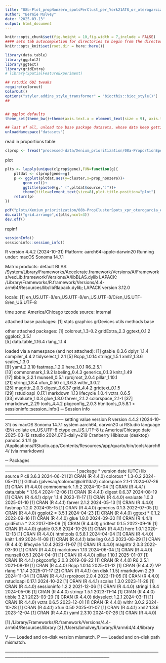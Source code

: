 ```yaml
---
title: "08b-Plot_propNonzero_spotsPerClust_per_York21AT8_or_oterogarciaAT8_recurringDEG"
author: "Bernie Mulvey"
date: "2025-03-13"
output: html_document
---
```


```r
knitr::opts_chunk$set(fig.height = 10,fig.width = 7,include = FALSE)
#### sets tab autocompletion for directories to begin from the directory containing the .Rproj session, instead of the script's directory if different
knitr::opts_knit$set(root.dir = here::here())

library(data.table)
library(ggplot2)
library(ggtext)
library(gridExtra)
# library(SpatialFeatureExperiment)

## rstudio GUI tweaks
require(colorout)
ColorOut()
options("styler.addins_style_transformer" = "biocthis::bioc_style()")
##


## ggplot defaults
theme_set(theme_bw()+theme(axis.text.x = element_text(size = 9), axis.title.x = element_text(size = 8), axis.text.y = element_text(size = 8), axis.title.y = element_text(size =9), plot.title = element_markdown(size = 11,hjust=0.5), strip.text = element_text(size=11), legend.text = element_text(size=8), legend.title = element_text(size=9,hjust=0.5)))

## last of all, unload the base package datasets, whose data keep getting in the way of autocompletions (e.g., Theoph is priortized over TRUE)
unloadNamespace("datasets")
```

read in proportions table
```r
clprop <- fread("processed-data/Xenium_prioritization/08a-ProportionSpots_per_clus_w_Oterogarcia22_multiclust_or_York21_AT8DEGs.txt")
```

plot
```r
plts <- lapply(unique(clprop$gene),FUN=function(g){
    pltdat <- clprop[gene==g]
    p <- ggplot(pltdat,aes(y=cluster,x=prop_nonzero))+
        geom_col()+
        ggtitle(paste0(g," (",pltdat$source,")"))+
        theme(title=element_text(size=8),plot.title.position="plot")
    return(p)
})

pdf("plots/Xenium_prioritization/08b-PropClusterSpots_xpr_oterogarcia_or_york_AT8neuron_DEGs.pdf",height=4*ceiling(length(plts)/2),width=14)
do.call("grid.arrange",c(plts,ncol=3))
dev.off()
```

repinf
```r
sessionInfo()
sessioninfo::session_info()
```
R version 4.4.2 (2024-10-31)
Platform: aarch64-apple-darwin20
Running under: macOS Sonoma 14.7.1

Matrix products: default
BLAS:   /System/Library/Frameworks/Accelerate.framework/Versions/A/Frameworks/vecLib.framework/Versions/A/libBLAS.dylib 
LAPACK: /Library/Frameworks/R.framework/Versions/4.4-arm64/Resources/lib/libRlapack.dylib;  LAPACK version 3.12.0

locale:
[1] en_US.UTF-8/en_US.UTF-8/en_US.UTF-8/C/en_US.UTF-8/en_US.UTF-8

time zone: America/Chicago
tzcode source: internal

attached base packages:
[1] stats     graphics  grDevices utils     methods   base     

other attached packages:
[1] colorout_1.3-0.2  gridExtra_2.3     ggtext_0.1.2      ggplot2_3.5.1    
[5] data.table_1.16.4 rlang_1.1.4      

loaded via a namespace (and not attached):
 [1] gtable_0.3.6      dplyr_1.1.4       compiler_4.4.2    tidyselect_1.2.1 
 [5] Rcpp_1.0.14       stringr_1.5.1     xml2_1.3.6        scales_1.3.0     
 [9] yaml_2.3.10       fastmap_1.2.0     here_1.0.1        R6_2.5.1         
[13] commonmark_1.9.2  labeling_0.4.3    generics_0.1.3    knitr_1.49       
[17] tibble_3.2.1      munsell_0.5.1     rprojroot_2.0.4   pillar_1.10.1    
[21] stringi_1.8.4     xfun_0.50         cli_3.6.3         withr_3.0.2      
[25] magrittr_2.0.3    digest_0.6.37     grid_4.4.2        gridtext_0.1.5   
[29] rstudioapi_0.17.1 markdown_1.13     lifecycle_1.0.4   vctrs_0.6.5      
[33] evaluate_1.0.3    glue_1.8.0        farver_2.1.2      colorspace_2.1-1 
[37] rmarkdown_2.29    tools_4.4.2       pkgconfig_2.0.3   htmltools_0.5.8.1
> sessioninfo::session_info()
─ Session info ─────────────────────────────────────────────────────────────────────
 setting  value
 version  R version 4.4.2 (2024-10-31)
 os       macOS Sonoma 14.7.1
 system   aarch64, darwin20
 ui       RStudio
 language (EN)
 collate  en_US.UTF-8
 ctype    en_US.UTF-8
 tz       America/Chicago
 date     2025-03-12
 rstudio  2024.07.0-daily+219 Cranberry Hibiscus (desktop)
 pandoc   3.1.11 @ /Applications/RStudio.app/Contents/Resources/app/quarto/bin/tools/aarch64/ (via rmarkdown)

─ Packages ─────────────────────────────────────────────────────────────────────────
 !  package     * version date (UTC) lib source
 P  cli           3.6.3   2024-06-21 [2] CRAN (R 4.4.0)
    colorout    * 1.3-0.2 2024-05-01 [1] Github (jalvesaq/colorout@c6113a2)
    colorspace    2.1-1   2024-07-26 [1] CRAN (R 4.4.0)
    commonmark    1.9.2   2024-10-04 [1] CRAN (R 4.4.1)
    data.table  * 1.16.4  2024-12-06 [1] CRAN (R 4.4.1)
    digest        0.6.37  2024-08-19 [1] CRAN (R 4.4.1)
    dplyr         1.1.4   2023-11-17 [1] CRAN (R 4.4.0)
    evaluate      1.0.3   2025-01-10 [1] CRAN (R 4.4.1)
    farver        2.1.2   2024-05-13 [1] CRAN (R 4.4.0)
    fastmap       1.2.0   2024-05-15 [1] CRAN (R 4.4.0)
    generics      0.1.3   2022-07-05 [1] CRAN (R 4.4.0)
    ggplot2     * 3.5.1   2024-04-23 [1] CRAN (R 4.4.0)
    ggtext      * 0.1.2   2022-09-16 [1] CRAN (R 4.4.0)
    glue          1.8.0   2024-09-30 [1] CRAN (R 4.4.1)
    gridExtra   * 2.3     2017-09-09 [1] CRAN (R 4.4.0)
    gridtext      0.1.5   2022-09-16 [1] CRAN (R 4.4.0)
    gtable        0.3.6   2024-10-25 [1] CRAN (R 4.4.1)
    here          1.0.1   2020-12-13 [1] CRAN (R 4.4.0)
    htmltools     0.5.8.1 2024-04-04 [1] CRAN (R 4.4.0)
    knitr         1.49    2024-11-08 [1] CRAN (R 4.4.1)
    labeling      0.4.3   2023-08-29 [1] CRAN (R 4.4.0)
    lifecycle     1.0.4   2023-11-07 [1] CRAN (R 4.4.0)
    magrittr      2.0.3   2022-03-30 [1] CRAN (R 4.4.0)
    markdown      1.13    2024-06-04 [1] CRAN (R 4.4.0)
    munsell       0.5.1   2024-04-01 [1] CRAN (R 4.4.0)
    pillar        1.10.1  2025-01-07 [1] CRAN (R 4.4.1)
    pkgconfig     2.0.3   2019-09-22 [1] CRAN (R 4.4.0)
    R6            2.5.1   2021-08-19 [1] CRAN (R 4.4.0)
    Rcpp          1.0.14  2025-01-12 [1] CRAN (R 4.4.2)
 VP rlang       * 1.1.4   2025-01-17 [2] CRAN (R 4.4.1) (on disk 1.1.5)
    rmarkdown     2.29    2024-11-04 [1] CRAN (R 4.4.1)
    rprojroot     2.0.4   2023-11-05 [1] CRAN (R 4.4.0)
    rstudioapi    0.17.1  2024-10-22 [1] CRAN (R 4.4.1)
    scales        1.3.0   2023-11-28 [1] CRAN (R 4.4.0)
    sessioninfo   1.2.2   2021-12-06 [1] CRAN (R 4.4.0)
    stringi       1.8.4   2024-05-06 [1] CRAN (R 4.4.0)
    stringr       1.5.1   2023-11-14 [1] CRAN (R 4.4.0)
    tibble        3.2.1   2023-03-20 [1] CRAN (R 4.4.0)
    tidyselect    1.2.1   2024-03-11 [1] CRAN (R 4.4.0)
    vctrs         0.6.5   2023-12-01 [1] CRAN (R 4.4.0)
    withr         3.0.2   2024-10-28 [1] CRAN (R 4.4.1)
    xfun          0.50    2025-01-07 [1] CRAN (R 4.4.1)
    xml2          1.3.6   2023-12-04 [1] CRAN (R 4.4.0)
    yaml          2.3.10  2024-07-26 [1] CRAN (R 4.4.0)

 [1] /Library/Frameworks/R.framework/Versions/4.4-arm64/Resources/library
 [2] /Users/bmulvey/Library/R/arm64/4.4/library

 V ── Loaded and on-disk version mismatch.
 P ── Loaded and on-disk path mismatch.

────────────────────────────────────────────────────────────────────────────────────
